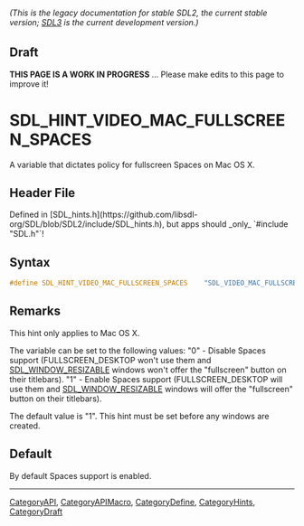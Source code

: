 ====== (This is the legacy documentation for stable SDL2, the current stable version; [https://wiki.libsdl.org/SDL3/ SDL3] is the current development version.) ======

== Draft ==

'''THIS PAGE IS A WORK IN PROGRESS''' ... Please make edits to this page to improve it!


<!-- #*^*^*^*^*See https://wiki.libsdl.org/SGEnumerations for details on editing this page*^*^*^*^* -->
= SDL_HINT_VIDEO_MAC_FULLSCREEN_SPACES =

A variable that dictates policy for fullscreen Spaces on Mac OS X.

== Header File ==

Defined in [SDL_hints.h](https://github.com/libsdl-org/SDL/blob/SDL2/include/SDL_hints.h), but apps should _only_ `#include "SDL.h"`!

== Syntax ==

<syntaxhighlight lang='c'>
#define SDL_HINT_VIDEO_MAC_FULLSCREEN_SPACES    "SDL_VIDEO_MAC_FULLSCREEN_SPACES"</syntaxhighlight>

== Remarks ==

This hint only applies to Mac OS X.

The variable can be set to the following values: "0" - Disable Spaces
support (FULLSCREEN_DESKTOP won't use them and [[SDL_WINDOW_RESIZABLE]]
windows won't offer the "fullscreen" button on their titlebars). "1" -
Enable Spaces support (FULLSCREEN_DESKTOP will use them and
[[SDL_WINDOW_RESIZABLE]] windows will offer the "fullscreen" button on
their titlebars).

The default value is "1". This hint must be set before any windows are
created.

== Default ==

By default Spaces support is enabled.

----
[[CategoryAPI]], [[CategoryAPIMacro]], [[CategoryDefine]], [[CategoryHints]], [[CategoryDraft]]
<!-- #See the Style Guide for instructions on editing the footer. -->


